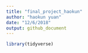 ```yaml
---
title: "final_project_haokun"
author: "haokun yuan"
date: "12/6/2018"
output: github_document
---
```


```r
library(tidyverse)

```

